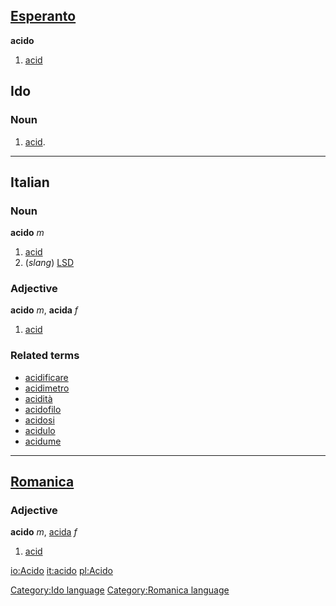 ==[[Esperanto]]==
'''acido'''

#[[acid]]

==Ido==
===Noun===
# [[acid]].
[[Category:Ido language]]


----
==Italian==
===Noun===
'''acido''' ''m''

#[[acid]]
# (''slang'') [[LSD]]

===Adjective===
'''acido''' ''m'', '''acida''' ''f''

# [[acid]]

===Related terms===
*[[acidificare]]
*[[acidimetro]]
*[[acidità]]
*[[acidofilo]]
*[[acidosi]]
*[[acidulo]]
*[[acidume]]

----

==[[Romanica]]==
[[Category:Romanica language]]
===Adjective===
'''acido''' ''m'', [[acida]] ''f''
#[[acid]]

[[io:Acido]]
[[it:acido]]
[[pl:Acido]]